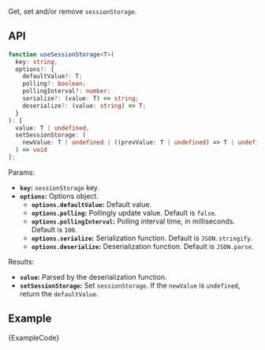 
Get, set and/or remove `sessionStorage`.

## API

```ts
function useSessionStorage<T>(
  key: string,
  options?: {
    defaultValue?: T;
    polling?: boolean;
    pollingInterval?: number;
    serialize?: (value: T) => string;
    deserialize?: (value: string) => T;
  }
): [
  value: T | undefined,
  setSessionStorage: (
    newValue: T | undefined | ((prevValue: T | undefined) => T | undefined)
  ) => void
];
```

Params:

- **`key`:** `sessionStorage` key.
- **`options`:** Options object.
  - **`options.defaultValue`:** Default value.
  - **`options.polling`:** Pollingly update value. Default is `false`.
  - **`options.pollingInterval`:** Polling interval time, in milliseconds. Default is `100`.
  - **`options.serialize`:** Serialization function. Default is `JSON.stringify`.
  - **`options.deserialize`:** Deserialization function. Default is `JSON.parse`.

Results:

- **`value`:** Parsed by the deserialization function.
- **`setSessionStorage`:** Set `sessionStorage`. If the `newValue` is `undefined`, return the `defaultValue`.

## Example

<ExampleBlock>
  <Example />
</ExampleBlock>
<CodeBlock language="tsx">{ExampleCode}</CodeBlock>
